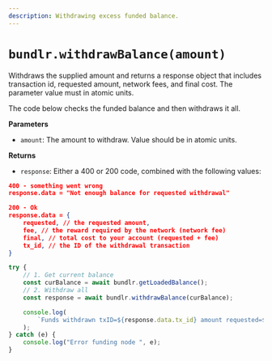 ```yaml
---
description: Withdrawing excess funded balance.
---
```


# `bundlr.withdrawBalance(amount)`

Withdraws the supplied amount and returns a response object that includes transaction id, requested amount, network fees, and final cost. The parameter value must in atomic units.

The code below checks the funded balance and then withdraws it all.

**Parameters**

-   `amount`: The amount to withdraw. Value should be in atomic units.

**Returns**

-   `response`: Either a 400 or 200 code, combined with the following values:

```json
400 - something went wrong
response.data = "Not enough balance for requested withdrawal"

200 - Ok
response.data = {
	requested, // the requested amount,
	fee, // the reward required by the network (network fee)
	final, // total cost to your account (requested + fee)
	tx_id, // the ID of the withdrawal transaction
}
```

```js
try {
	// 1. Get current balance
	const curBalance = await bundlr.getLoadedBalance();
	// 2. Withdraw all
	const response = await bundlr.withdrawBalance(curBalance);

	console.log(
		`Funds withdrawn txID=${response.data.tx_id} amount requested=${response.data.requested}`,
	);
} catch (e) {
	console.log("Error funding node ", e);
}
```
